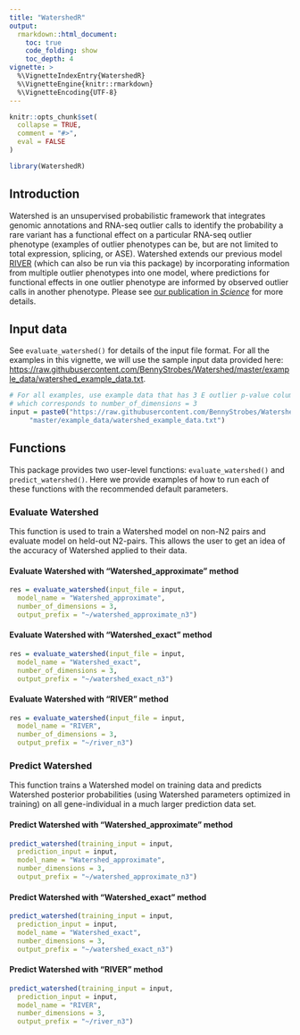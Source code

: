 ```yaml
---
title: "WatershedR"
output: 
  rmarkdown::html_document:
    toc: true
    code_folding: show 
    toc_depth: 4
vignette: >
  %\VignetteIndexEntry{WatershedR}
  %\VignetteEngine{knitr::rmarkdown}
  %\VignetteEncoding{UTF-8}
---
```


```r
knitr::opts_chunk$set(
  collapse = TRUE,
  comment = "#>",
  eval = FALSE
)
```

```r
library(WatershedR)
```

## Introduction 
Watershed is an unsupervised probabilistic framework that integrates genomic annotations 
and RNA-seq outlier calls to identify the probability a rare variant has a functional effect 
on a particular RNA-seq outlier phenotype (examples of outlier phenotypes can be, but are not 
limited to total expression, splicing, or ASE). Watershed extends our previous model 
[RIVER](https://www.nature.com/articles/nature24267)
(which can also be run via this package) by incorporating information from multiple outlier 
phenotypes into one model, where predictions for functional effects in one outlier phenotype 
are informed by observed outlier calls in another phenotype. 
Please see [our publication in *Science*](https://www.ncbi.nlm.nih.gov/pmc/articles/PMC7646251/) for more details.

## Input data
See `evaluate_watershed()` for details of the input file format. For all the examples
in this vignette, we will use the sample input data provided here:
<https://raw.githubusercontent.com/BennyStrobes/Watershed/master/example_data/watershed_example_data.txt>. 
```r
# For all examples, use example data that has 3 E outlier p-value columns,
# which corresponds to number_of_dimensions = 3
input = paste0("https://raw.githubusercontent.com/BennyStrobes/Watershed/",
     "master/example_data/watershed_example_data.txt")
```

## Functions
This package provides two user-level functions: `evaluate_watershed()` and `predict_watershed()`. 
Here we provide examples of how to run each of these functions with the recommended default parameters. 

### Evaluate Watershed
This function is used to train a Watershed model on non-N2 pairs and evaluate model on held-out N2-pairs. 
This allows the user to get an idea of the accuracy of Watershed applied to their data.

#### Evaluate Watershed with "Watershed_approximate" method
```r
res = evaluate_watershed(input_file = input,
  model_name = "Watershed_approximate",
  number_of_dimensions = 3,
  output_prefix = "~/watershed_approximate_n3")
```

#### Evaluate Watershed with "Watershed_exact" method
```r
res = evaluate_watershed(input_file = input,
  model_name = "Watershed_exact",
  number_of_dimensions = 3,
  output_prefix = "~/watershed_exact_n3")
```

#### Evaluate Watershed with "RIVER" method
```r
res = evaluate_watershed(input_file = input,
  model_name = "RIVER",
  number_of_dimensions = 3,
  output_prefix = "~/river_n3")
```

### Predict Watershed
This function trains a Watershed model on training data and predicts Watershed posterior probabilities 
(using Watershed parameters optimized in training) on all gene-individual in a much larger prediction data set. 

#### Predict Watershed with "Watershed_approximate" method
```r
predict_watershed(training_input = input,
  prediction_input = input,
  model_name = "Watershed_approximate",
  number_dimensions = 3,
  output_prefix = "~/watershed_approximate_n3")
```

#### Predict Watershed with "Watershed_exact" method
```r
predict_watershed(training_input = input,
  prediction_input = input,
  model_name = "Watershed_exact",
  number_dimensions = 3,
  output_prefix = "~/watershed_exact_n3")
```

#### Predict Watershed with "RIVER" method
```r
predict_watershed(training_input = input,
  prediction_input = input,
  model_name = "RIVER",
  number_dimensions = 3,
  output_prefix = "~/river_n3")
```
